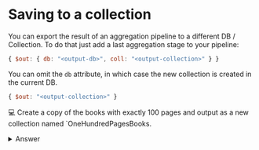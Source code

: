 # Saving to a collection

You can export the result of an aggregation pipeline to a different DB / Collection. To do that just add a last aggregation stage to your pipeline:

```js
{ $out: { db: "<output-db>", coll: "<output-collection>" } }
```

You can omit the `db` attribute, in which case the new collection is created in the current DB.

```js
{ $out: "<output-collection>" }
```

💻 Create a copy of the books with exactly 100 pages and output as a new collection named `OneHundredPagesBooks.

<details>
<summary>Answer</summary>
<div>

```js
let oneHundredPagesBooks = {$match: {pages: 100}};
let saveToNewCollection = {$out: "OneHundredPagesBooks"}

db.books.aggregate([
    oneHundredPagesBooks,
    saveToNewCollection
]);
```

After running this, we should see a new collection with:

```js
show collections
```
</div>
</details>
